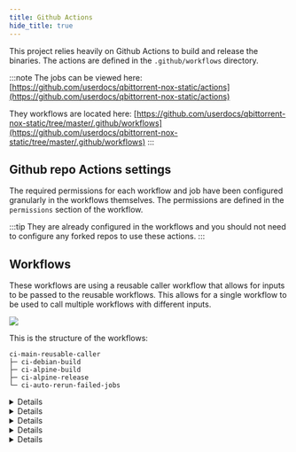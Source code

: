 ```yaml
---
title: Github Actions
hide_title: true
---
```



This project relies heavily on Github Actions to build and release the binaries. The actions are defined in the `.github/workflows` directory.

:::note
The jobs can be viewed here: [https://github.com/userdocs/qbittorrent-nox-static/actions](https://github.com/userdocs/qbittorrent-nox-static/actions)

They workflows are located here: [https://github.com/userdocs/qbittorrent-nox-static/tree/master/.github/workflows](https://github.com/userdocs/qbittorrent-nox-static/tree/master/.github/workflows)
:::

## Github repo Actions settings

The required permissions for each workflow and job have been configured granularly in the workflows themselves. The permissions are defined in the `permissions` section of the workflow.

:::tip
They are already configured in the workflows and you should not need to configure any forked repos to use these actions.
:::

## Workflows

These workflows are using a reusable caller workflow that allows for inputs to be passed to the reusable workflows. This allows for a single workflow to be used to call multiple workflows with different inputs.

![](/qbittorrent-nox-static/docs_images/reusable_workflow_inputs.png)

This is the structure of the workflows:

```
ci-main-reusable-caller
├─ ci-debian-build
├─ ci-alpine-build
├─ ci-alpine-release
└─ ci-auto-rerun-failed-jobs
```

<Details summary="ci-main-reusable-caller">
The primary reusable caller workflow
<GithubActions id="ci_main_reusable_caller" />
</Details>

<Details summary="ci-debian-build">
The debian build workflow
<GithubActions id="ci_debian_build" />
</Details>

<Details summary="ci-alpine-build">
The alpine build workflow
<GithubActions id="ci_alpine_build" />
</Details>

<Details summary="ci-alpine-release">
The alpine release workflow
<GithubActions id="ci_alpine_release" />
</Details>

<Details summary="ci-auto-rerun-failed-jobs">
This workflow automatically reruns any failed jobs. Mostly targeted for the release jobs to ensure the release is created.
<GithubActions id="ci_auto_rerun_failed_jobs" />
</Details>
